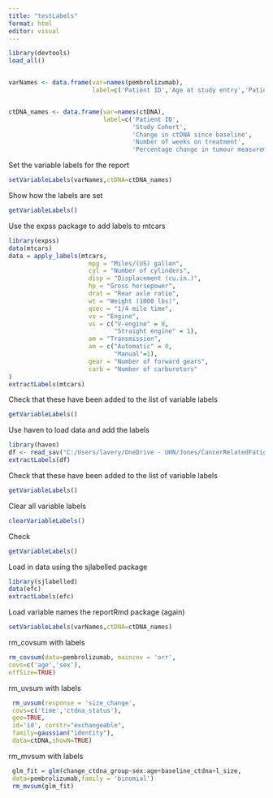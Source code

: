```yaml
---
title: "testLabels"
format: html
editor: visual
---
```


```r
library(devtools)
load_all()


varNames <- data.frame(var=names(pembrolizumab),
                       label=c('Patient ID','Age at study entry','Patient Sex','Study Cohort','Target lesion size at baseline','PD L1 percent','log of tumour size','Baseline ctDNA','Did ctDNA increase or decrease from baseline to cycle 3','Objective Response','Clinical Beneficial Response','Overall survival status', 'Overall survival time in months','Progression free survival status','Progression free survival time in months'))


ctDNA_names <- data.frame(var=names(ctDNA),
                          label=c('Patient ID',
                                  'Study Cohort',
                                  'Change in ctDNA since baseline',
                                  'Number of weeks on treatment',
                                  'Percentage change in tumour measurement'))


```


Set the variable labels for the report

```r
setVariableLabels(varNames,ctDNA=ctDNA_names)
```


Show how the labels are set
```r
getVariableLabels()
```

Use the expss package to add labels to mtcars

```r
library(expss)
data(mtcars)
data = apply_labels(mtcars,
                      mpg = "Miles/(US) gallon",
                      cyl = "Number of cylinders",
                      disp = "Displacement (cu.in.)",
                      hp = "Gross horsepower",
                      drat = "Rear axle ratio",
                      wt = "Weight (1000 lbs)",
                      qsec = "1/4 mile time",
                      vs = "Engine",
                      vs = c("V-engine" = 0,
                             "Straight engine" = 1),
                      am = "Transmission",
                      am = c("Automatic" = 0,
                             "Manual"=1),
                      gear = "Number of forward gears",
                      carb = "Number of carburetors"
)
extractLabels(mtcars)
```

Check that these have been added to the list of variable labels
```r
getVariableLabels()
```


Use haven to load data and add the labels

```r
library(haven)
df <- read_sav("C:/Users/lavery/OneDrive - UHN/Jones/CancerRelatedFatigue/ARCC breast_FINAL.sav")
extractLabels(df)
```

Check that these have been added to the list of variable labels
```r
getVariableLabels()
```


Clear all variable labels

```r
clearVariableLabels()
```

Check 
```r
getVariableLabels()
```

Load in data using the sjlabelled package

```r
library(sjlabelled)
data(efc)
extractLabels(efc)
```

Load variable names the reportRmd package (again)

```r
setVariableLabels(varNames,ctDNA=ctDNA_names)

```

rm_covsum with labels
```r
rm_covsum(data=pembrolizumab, maincov = 'orr',
covs=c('age','sex'),
effSize=TRUE)
```

rm_uvsum with labels

```r
 rm_uvsum(response = 'size_change',
 covs=c('time','ctdna_status'),
 gee=TRUE,
 id='id', corstr="exchangeable",
 family=gaussian("identity"),
 data=ctDNA,showN=TRUE)

```

rm_mvsum with labels

```r
 glm_fit = glm(change_ctdna_group~sex:age+baseline_ctdna+l_size,
 data=pembrolizumab,family = 'binomial')
 rm_mvsum(glm_fit)

```


